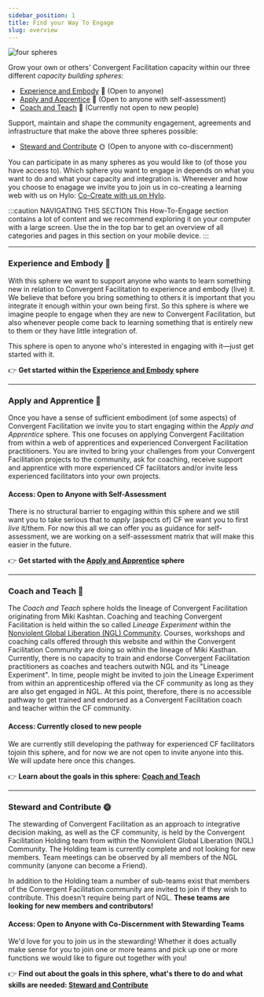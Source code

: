 ```yaml
---
sidebar_position: 1
title: Find your Way To Engage
slug: overview
---
```



![four spheres](/img/four_spheres.webp)

Grow your own or others' Convergent Facilitation capacity within our three different *capacity building spheres*: 
- [Experience and Embody](#experience-and-embody-) :seedling: (Open to anyone)
- [Apply and Apprentice](#apply-and-apprentice-) :herb: (Open to anyone with self-assessment)
- [Coach and Teach](#coach-and-teach--) :deciduous_tree: (Currently not open to new people)

Support, maintain and shape the community engagement, agreements and infrastructure that make the above three spheres possible:
- [Steward and Contribute](#steward-and-contribute-) :sun_with_face: (Open to anyone with co-discernment)

You can participate in as many spheres as you would like to (of those you have access to). Which sphere you want to engage in depends on what you want to do and what your capacity and integration is. Whereever and how you choose to enagage we invite you to join us in co-creating a learning web with us on Hylo: [Co-Create with us on Hylo](/how-to-engage/platforms-and-co-creation/co-create-on-hylo).

:::caution NAVIGATING THIS SECTION
This How-To-Engage section contains a lot of content and we recommend exploring it on your computer with a large screen. Use the <InlineIcon icon="clarity:menu-line" /> in the top bar to get an overview of all categories and pages in this section on your mobile device.
:::


---- 

### Experience and Embody :seedling:

With this sphere we want to support anyone who wants to learn something new in relation to Convergent Facilitation to experience and embody (live) it. We believe that before you bring something to others it is important  that you integrate it enough within your own being first. So this sphere is where we imagine people to engage when they are new to Convergent Facilitation, but also whenever people come back to learning something that is entirely new to them or they have little integration of. 


This sphere is open to anyone who's interested in engaging with it—just get started with it.


:point_right:  **Get started within the [Experience and Embody](/how-to-engage/experience-and-embody/intro) sphere**

----

### Apply and Apprentice :herb:

Once you have a sense of sufficient embodiment (of some aspects) of Convergent Facilitation we invite you to start engaging within the _Apply and Apprentice_ sphere. This one focuses on applying Convergent Facilitation from within a web of apprentices and experienced Convergent Facilitation practitioners. You are invited to bring your challenges from your Convergent Facilitation projects to the community, ask for coaching, receive support and apprentice with more experienced CF facilitators and/or invite less experienced facilitators into your own projects. 


#### Access: Open to Anyone with Self-Assessment

There is no structural barrier to engaging within this sphere and we still want you to take serious that to *apply* (aspects of) CF we want you to first *live* it/them. For now this all we can offer you as guidance for self-assessment, we are working on a self-assessment matrix that will make this easier in the future.

:point_right:  **Get started with the [Apply and Apprentice](/how-to-engage/apply-and-apprentice/intro) sphere**


----

### Coach and Teach  :deciduous_tree:

The _Coach and Teach_ sphere holds the lineage of Convergent Facilitation originating from Miki Kashtan. Coaching and teaching Convergent Facilitation is held within the so called *Lineage Experiment* within the [Nonviolent Global Liberation (NGL) Community](https://nglcommunity.org). Courses, workshops and coaching calls offered through this website and within the Convergent Facilitation Community are doing so within the lineage of Miki Kasthan. Currently, there is no capacity to train and endorse Convergent Facilitation practitioners as coaches and teachers outwith NGL and its "Lineage Experiment". In time, people might be invited to join the Lineage Experiment from within an apprenticeship offered via the CF community as long as they are also get engaged in NGL. At this point, therefore, there is no accessible pathway to get trained and endorsed as a Convergent Facilitation coach and teacher within the CF community.


#### Access: Currently closed to new people

We are currently still developing the pathway for experienced CF facilitators tojoin this sphere, and for now we are not open to invite anyone into this. We will update here once this changes.


:point_right:  **Learn about the goals in this sphere: [Coach and Teach](/how-to-engage/coach-and-teach/intro)**

----

### Steward and Contribute :sun_with_face:

The stewarding of Convergent Facilitation as an approach to integrative decision making, as well as the CF community, is held by the Convergent Facilitation Holding team from within the Nonviolent Global Liberation (NGL) Community. The Holding team is currently complete and not looking for new members. Team meetings can be observed by all members of the NGL community (anyone can become a Friend). 

In addition to the Holding team a number of sub-teams exist that members of the Convergent Facilitation community are invited to join if they wish to contribute. This doesn't require being part of NGL. **These teams are looking for new members and contributors!**

#### Access: Open to Anyone with Co-Discernment with Stewarding Teams

We'd love for you to join us in the stewarding! Whether it does actually make sense for you to join one or more teams and pick up one or more functions we would like to figure out together with you!

:point_right:  **Find out about the goals in this sphere,  what's there to do and what skills are needed: [Steward and Contribute](/how-to-engage/steward-and-contribute/intro)**

